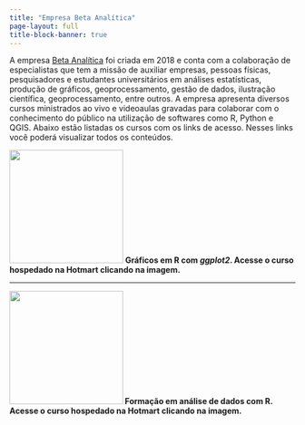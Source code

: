 ---
title: "Empresa Beta Analítica"
page-layout: full
title-block-banner: true
---

A empresa [Beta Analítica](https://betaanalitica.com.br/) foi criada em 2018 e conta com a colaboração de especialistas que tem a missão de auxiliar empresas, pessoas físicas, pesquisadores e estudantes universitários em análises estatísticas, produção de gráficos, geoprocessamento, gestão de dados, ilustração científica, geoprocessamento, entre outros. A empresa apresenta diversos cursos ministrados ao vivo e videoaulas gravadas para colaborar com o conhecimento do público na utilização de softwares como R, Python e QGIS. Abaixo estão listadas os cursos com os links de acesso. Nesses links você poderá visualizar todos os conteúdos.

<p>[![](images/ggplot2_hotmart.png){width="200"}](https://pay.hotmart.com/H55031467J?checkoutMode=10&bid=1673574451922) <b>Gráficos em R com *ggplot2*. Acesse o curso hospedado na Hotmart clicando na imagem.</p>

------------------------------------------------------------------------

<p>[![](images/formacao_analise_dados_hotmart.png){width="200"}](https://pay.hotmart.com/F76952913J?checkoutMode=10&bid=1673574398389) <b>Formação em análise de dados com R. Acesse o curso hospedado na Hotmart clicando na imagem.</p>
